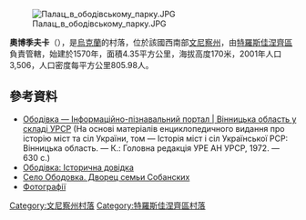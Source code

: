 [[Image:Палац_в_ободівському_парку.JPG|right]]

'''奧博季夫卡'''（{{lang-uk|Ободівка}}），是[[烏克蘭|烏克蘭]]的村落，位於該國西南部[[文尼察州|文尼察州]]，由[[特羅斯佳涅齊區|特羅斯佳涅齊區]]負責管轄，始建於1570年，面積4.35平方公里，海拔高度170米，2001年人口3,506，人口密度每平方公里805.98人。

{{coord|48|23|57|N|29|15|37|E|scale:30000|display=title}}

==參考資料==
* [http://imsu-vinnycja.com/mista-i-sela-vinnyckoi-oblasti/trostjaneckyj-rajon/obodivka.html Ободівка — Інформаційно-пізнавальний портал | Вінницька область у складі УРСР] {{Wayback|url=http://imsu-vinnycja.com/mista-i-sela-vinnyckoi-oblasti/trostjaneckyj-rajon/obodivka.html |date=20210110155518 }} (На основі матеріалів енциклопедичного видання про історію міст та сіл України, том — Історія міст і сіл Української РСР: Вінницька область. — К.: Головна редакція УРЕ АН УРСР, 1972. — 630 с.)
* [https://web.archive.org/web/20160415212322/http://trost-rada.org.ua/index.php?m=content&d=view&cid=102 Ободівка: Історична довідка]
* [http://voyager-a.livejournal.com/9255.html Село Ободовка. Дворец семьи Собанских]
* [http://picasaweb.google.com/Khrystyna.Odukha/vzEXQK# Фотографії]{{dead link|date=2018年2月 |bot=InternetArchiveBot |fix-attempted=yes }}

[[Category:文尼察州村落|Category:文尼察州村落]]
[[Category:特羅斯佳涅齊區村落|Category:特羅斯佳涅齊區村落]]


{{Vinnytsia-geo-stub}}